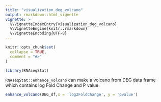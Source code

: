 ```yaml
---
title: "visualization_deg_volcano"
output: rmarkdown::html_vignette
vignette: >
  %\VignetteIndexEntry{visualization_deg_volcano}
  %\VignetteEngine{knitr::rmarkdown}
  %\VignetteEncoding{UTF-8}
---
```


```r
knitr::opts_chunk$set(
  collapse = TRUE,
  comment = "#>"
)
```

```r
library(RNAseqStat)
```

`RNAseqStat::enhance_volcano` can make a volcano from DEG data frame which contains log Fold Change and P value.

```r
enhance_volcano(DEG_df,x = 'log2FoldChange', y = 'pvalue')
```

